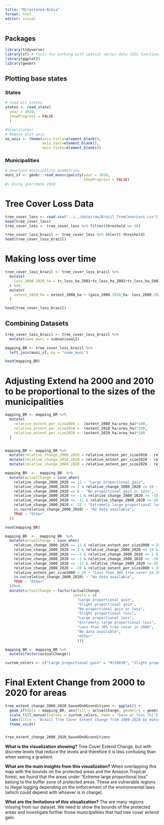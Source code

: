 ```yaml
---
title: "Milestone4-Nibia"
format: html
editor: visual
---
```


## Packages

```r
library(tidyverse)
library(sf) # tools for working with spatial vector data (GIS functionality, mapping)
library(ggplot2)
library(geobr)
```

## Plotting base states
### States
```r
# read all states
states <- read_state(
  year = 2010, 
  showProgress = FALSE
  )

#View(states)
# Remove plot axis
no_axis <- theme(axis.title=element_blank(),
                 axis.text=element_blank(),
                 axis.ticks=element_blank())
```
### Municipalities
```r
# download municipality geometries
muni_sf <- geobr::read_municipality(year = 2010,
                                    showProgress = FALSE)
#> Using year/date 2010
```
# Tree Cover Loss Data
```r
tree_cover_loss <- read.csv("../../data/raw/Brazil_TreeCoverLoss.csv")
head(tree_cover_loss)
tree_cover_loss <- tree_cover_loss %>% filter(threshold == 30)

tree_cover_loss_brazil <- tree_cover_loss %>% select(-threshold)
head(tree_cover_loss_brazil)
```

# Making loss over time
```r
tree_cover_loss_brazil <- tree_cover_loss_brazil %>% 
  mutate(
    loss_2000.2020_ha = tc_loss_ha_2001+tc_loss_ha_2002+tc_loss_ha_2003+tc_loss_ha_2004+tc_loss_ha_2005+tc_loss_ha_2006+tc_loss_ha_2007+tc_loss_ha_2008+tc_loss_ha_2009+tc_loss_ha_2010+tc_loss_ha_2011+tc_loss_ha_2012+tc_loss_ha_2013+tc_loss_ha_2014+tc_loss_ha_2015+tc_loss_ha_2016+tc_loss_ha_2017+tc_loss_ha_2018+tc_loss_ha_2019+tc_loss_ha_2020
  ) %>% 
  mutate(
    extent_2020_ha = extent_2000_ha + (gain_2000.2020_ha- loss_2000.2020_ha) ## If the forest was 10 in 2000, and then it gained 3 and then lost 5. It would be 10 + (3-5) = 10-2 = 8
  )

head(tree_cover_loss_brazil)
```


## Combining Datasets

```r

tree_cover_loss_brazil <- tree_cover_loss_brazil %>% 
  mutate(name_muni = subnational2)

mapping_BR <- tree_cover_loss_brazil %>%
  left_join(muni_sf, by = "name_muni")

head(mapping_BR)
```

# Adjusting Extend ha 2000 and 2010 to be proportional to the sizes of the municipalities

```r
mapping_BR <- mapping_BR %>% 
  mutate(
    relative_extent_per_size2000 =  (extent_2000_ha/area_ha)*100,
    relative_extent_per_size2010 =  (extent_2010_ha/area_ha)*100,
    relative_extent_per_size2020 =  (extent_2020_ha/area_ha)*100
  )


mapping_BR <- mapping_BR %>% 
  mutate(relative_change_2000_2010 = relative_extent_per_size2010 - relative_extent_per_size2000) %>%  #If it was 10 in 2000, and 12 in 2010, then it would be 12-10 = 2 (positive number), which means that now there is more tree cover loss  
  mutate(relative_change_2010_2020 = relative_extent_per_size2020 - relative_extent_per_size2010) %>%  
  mutate(relative_change_2000_2020 = relative_extent_per_size2020 - relative_extent_per_size2000) 

```

```r
mapping_BR  <-  mapping_BR  %>% 
  mutate(actualChange = case_when(
    relative_change_2000_2020 >= 11 ~ "Large proportional gain",
    relative_change_2000_2020 >= 1 & relative_change_2000_2020 <= 10 ~ "Slight proportional gain",
    relative_change_2000_2020 == 0 ~ "No proportional gain or loss",
    relative_change_2000_2020 <= -1 & relative_change_2000_2020 >= -10 ~ "Slight proportional loss",
    relative_change_2000_2020 <= -11 & relative_change_2000_2020 >=-20 ~ "Large proportional loss",
    relative_change_2000_2020 < -20 ~ "Extremely large proportional loss", # Adjusted condition
    is.na(relative_change_2000_2020) ~ "No data available",  
    TRUE ~ "Other" 
  ))

head(mapping_BR)

mapping_BR  <-  mapping_BR  %>% 
  mutate(actualChange = case_when(
    relative_change_2000_2020 >= 11 & relative_extent_per_size2000 > 20 ~ "Large proportional gain",
    relative_change_2000_2020 >= 1 & relative_change_2000_2020 <= 10 & relative_extent_per_size2000 > 20 ~ "Slight proportional gain",
    relative_change_2000_2020 >= -1 & relative_change_2000_2020 <= 1 & relative_extent_per_size2000 > 20 ~ "No proportional gain or loss",
    relative_change_2000_2020 <= -1 & relative_change_2000_2020 >= -10 & relative_extent_per_size2000 > 20 ~ "Slight proportional loss",
    relative_change_2000_2020 <= -11 & relative_change_2000_2020 >=-20 & relative_extent_per_size2000 > 20 ~ "Large proportional loss",
    relative_change_2000_2020 < -20 & relative_extent_per_size2000 > 20 ~ "Extremely large proportional loss", 
    relative_extent_per_size2000 < 20 ~ "Less than 30% tree cover in 2000",
    is.na(relative_change_2000_2020) ~ "No data available", 
    TRUE ~ "Other" 
  ))%>% 
  mutate(actualChange = factor(actualChange, 
                               levels = c(
                                 "Large proportional gain", 
                                 "Slight proportional gain", 
                                 "No proportional gain or loss", 
                                 "Slight proportional loss", 
                                 "Large proportional loss", 
                                 "Extremely large proportional loss",
                                 "Less than 30% tree cover in 2000",
                                 "No data available", 
                                 "Other" 
                                 )))

mapping_BR <- mapping_BR %>% 
  mutate(factor(actualChange))

custom_colors <- c("Large proportional gain" = "#138030", "Slight proportional gain" = "#19a93f", "No proportional gain or loss" ="#ddb588" , "Slight proportional loss" =  "#d37d4f", "Large proportional loss" = "#985125", "Extremely large proportional loss" =  "#623518","Less than 20% tree cover in 2000" = "#9e9e9e",  "No data available"= "#000000")
```

# Final Extent Change from 2000 to 2020 for areas

```r
tree_extent_change_2000_2020_basedOnOGconditions <- ggplot() +
  geom_sf(data = mapping_BR, aes(fill = actualChange, geometry = geom),  lwd = 0.02) + 
  scale_fill_manual(values = custom_colors, name = "Gain or loss (%)") + 
  labs(title = "Brazil Tree Cover Extent Change from 2000-2020 by municipality", subtitle = "Change only for municipalities with more than 20% tree cover in 2000") +
  theme_void()


tree_extent_change_2000_2020_basedOnOGconditions
```

**What is the visualization showing?**
Tree Cover Extend Change, but with discrete levels that reduce the levels and therefore it is less confusing than when seeing a gradient.
    
**What are the main insights from this visualization?**
When overlapping this map with the bounds on the protected areas and the Amazon Tropical forest, we found that the areas under "Extreme large proportional loss" belong to the buffer zone of protected areas. These are vulnerable regions to illegal logging depending on the enforcement of the environmental laws (which could depend with whoever is in charge).

**What are the limitations of this visualization?**
The are many regions missing from our dataset. We need to show the bounds of the protected areas and investigate further those municipalities that had tree cover extend gain.

